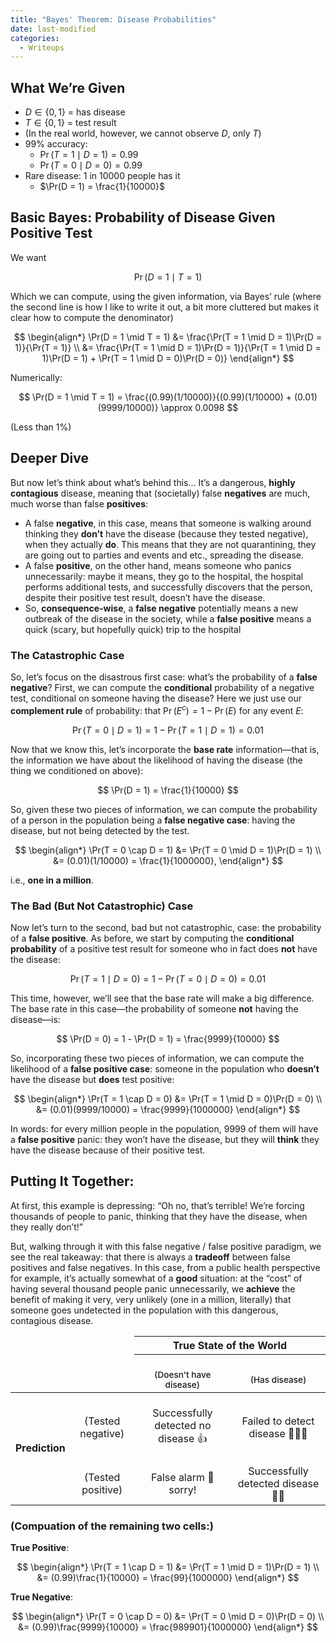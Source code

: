 ```yaml
---
title: "Bayes' Theorem: Disease Probabilities"
date: last-modified
categories:
  - Writeups
---
```


## What We're Given

* $D \in \{0, 1\}$ = has disease
* $T \in \{0, 1\}$ = test result
* (In the real world, however, we cannot observe $D$, only $T$)
* 99% accuracy:
    * $\Pr(T = 1 \mid D = 1) = 0.99$
    * $\Pr(T = 0 \mid D = 0) = 0.99$
* Rare disease: 1 in 10000 people has it
    * $\Pr(D = 1) = \frac{1}{10000}$

## Basic Bayes: Probability of Disease Given Positive Test

We want

$$
\Pr(D = 1 \mid T = 1)
$$

Which we can compute, using the given information, via Bayes' rule (where the second line is how I like to write it out, a bit more cluttered but makes it clear how to compute the denominator)

$$
\begin{align*}
\Pr(D = 1 \mid T = 1) &= \frac{\Pr(T = 1 \mid D = 1)\Pr(D = 1)}{\Pr(T = 1)} \\
&= \frac{\Pr(T = 1 \mid D = 1)\Pr(D = 1)}{\Pr(T = 1 \mid D = 1)\Pr(D = 1) + \Pr(T = 1 \mid D = 0)\Pr(D = 0)}
\end{align*}
$$

Numerically:

$$
\Pr(D = 1 \mid T = 1) = \frac{(0.99)(1/10000)}{(0.99)(1/10000) + (0.01)(9999/10000)} \approx 0.0098
$$

(Less than 1%)

## Deeper Dive

But now let's think about what's behind this... It's a dangerous, **highly contagious** disease, meaning that (societally) false **negatives** are much, much worse than false **positives**:

* A false **negative**, in this case, means that someone is walking around thinking they **don't** have the disease (because they tested negative), when they actually **do**. This means that they are not quarantining, they are going out to parties and events and etc., spreading the disease.
* A false **positive**, on the other hand, means someone who panics unnecessarily: maybe it means, they go to the hospital, the hospital performs additional tests, and successfully discovers that the person, despite their positive test result, doesn't have the disease.
* So, **consequence-wise**, a **false negative** potentially means a new outbreak of the disease in the society, while a **false positive** means a quick (scary, but hopefully quick) trip to the hospital

### The Catastrophic Case

So, let's focus on the disastrous first case: what's the probability of a **false negative**? First, we can compute the **conditional** probability of a negative test, conditional on someone having the disease? Here we just use our **complement rule** of probability: that $\Pr(E^c) = 1 - \Pr(E)$ for any event $E$:

$$
\Pr(T = 0 \mid D = 1) = 1 - \Pr(T = 1 \mid D = 1) = 0.01
$$

Now that we know this, let's incorporate the **base rate** information---that is, the information we have about the likelihood of having the disease (the thing we conditioned on above):

$$
\Pr(D = 1) = \frac{1}{10000}
$$

So, given these two pieces of information, we can compute the probability of a person in the population being a **false negative case**: having the disease, but not being detected by the test.

$$
\begin{align*}
\Pr(T = 0 \cap D = 1) &= \Pr(T = 0 \mid D = 1)\Pr(D = 1) \\
&= (0.01)(1/10000) = \frac{1}{1000000},
\end{align*}
$$

i.e., **one in a million**.

### The Bad (But Not Catastrophic) Case

Now let's turn to the second, bad but not catastrophic, case: the probability of a **false positive**. As before, we start by computing the **conditional probability** of a positive test result for someone who in fact does **not** have the disease:

$$
\Pr(T = 1 \mid D = 0) = 1 - \Pr(T = 0 \mid D = 0) = 0.01
$$

This time, however, we'll see that the base rate will make a big difference. The base rate in this case---the probability of someone **not** having the disease---is:

$$
\Pr(D = 0) = 1 - \Pr(D = 1) = \frac{9999}{10000}
$$

So, incorporating these two pieces of information, we can compute the likelihood of a **false positive case**: someone in the population who **doesn't** have the disease but **does** test positive:

$$
\begin{align*}
\Pr(T = 1 \cap D = 0) &= \Pr(T = 1 \mid D = 0)\Pr(D = 0) \\
&= (0.01)(9999/10000) = \frac{9999}{1000000}
\end{align*}
$$

In words: for every million people in the population, 9999 of them will have a **false positive** panic: they won't have the disease, but they will **think** they have the disease because of their positive test.

## Putting It Together:

At first, this example is depressing: "Oh no, that's terrible! We're forcing thousands of people to panic, thinking that they have the disease, when they really don't!"

But, walking through it with this false negative / false positive paradigm, we see the real takeaway: that there is always a **tradeoff** between false positives and false negatives. In this case, from a public health perspective for example, it's actually somewhat of a **good** situation: at the "cost" of having several thousand people panic unnecessarily, we **achieve** the benefit of making it very, very unlikely (one in a million, literally) that someone goes undetected in the population with this dangerous, contagious disease.

```{=html}
<table>
    <thead>
        <tr style="border-top: 0px solid black;">
            <th colspan="2" rowspan="2" style="border-top: 0px solid black; border-left: 0px solid black;"><span data-qmd="$N = 1000000$"></span></th>
            <th colspan="2" align="center">True State of the World</th>
        </tr>
        <tr>
            <th align="center"><span data-qmd="$D = 0$"></span><br><span style="font-weight: 500; font-size: 0.85rem;">(Doesn't have disease)</span></th>
            <th align="center"><span data-qmd="$D = 1$"></span><br><span style="font-weight: 500; font-size: 0.85rem;">(Has disease)</span></th>
        </tr>
    </thead>
    <tbody>
        <tr>
            <td rowspan="2" align="right" style="vertical-align: middle;"><b>Prediction</b></td>
            <td align="center"><span data-qmd="$T = 0$"></span><br>(Tested negative)</td>
            <td align="center"><span data-qmd="**True Negative**"></span><br><span class="subtitle">Successfully detected no disease 👍</span><br><span data-qmd="**989,901 People**"></span></td>
            <td align="center"><span data-qmd="**False Negative**"></span><br><span class="subtitle">Failed to detect disease 🚨😵🚨</span><br><span data-qmd="**1 Person**"></span></td>
        </tr>
        <tr>
            <td align="center"><span data-qmd="$T = 1$"></span><br>(Tested positive)</td>
            <td align="center"><span data-qmd="**False Positive**"></span><br><span class="subtitle">False alarm 😬 sorry!</span><br><span data-qmd="**9999 People**"></span></td>
            <td align="center"><span data-qmd="**True Positive**"></span><br><span class="subtitle">Successfully detected disease 😮‍💨</span><br><span data-qmd="**99 People**"></span></td>
        </tr>
    </tbody>
</table>
```

### (Compuation of the remaining two cells:)

**True Positive**:

$$
\begin{align*}
\Pr(T = 1 \cap D = 1) &= \Pr(T = 1 \mid D = 1)\Pr(D = 1) \\
&= (0.99)\frac{1}{10000} = \frac{99}{1000000}
\end{align*}
$$

**True Negative**:

$$
\begin{align*}
\Pr(T = 0 \cap D = 0) &= \Pr(T = 0 \mid D = 0)\Pr(D = 0) \\
&= (0.99)\frac{9999}{10000} = \frac{989901}{1000000}
\end{align*}
$$
